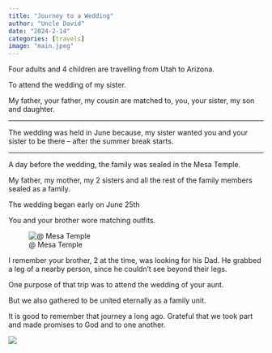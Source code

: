 ```yaml
---
title: "Journey to a Wedding"
author: "Uncle David"
date: "2024-2-14"
categories: [travels]
image: "main.jpeg"
---
```


Four adults and 4 children are travelling from Utah to Arizona.

To attend the wedding of my sister.

My father, your father, my cousin are matched to, you, your sister, my son and daughter.

---

The wedding was held in June because, my sister wanted you and your sister to be there -- after the summer break starts.

---

A day before the wedding, the family was sealed in the Mesa Temple.

My father, my mother, my 2 sisters and all the rest of the family members sealed as a family.

The wedding began early on June 25th

You and your brother wore matching outfits.

![@ Mesa Temple](30.png)  

I remember your brother, 2 at the time, was looking for his Dad.  He grabbed a leg of a nearby person, since he couldn't see beyond their legs.

One purpose of that trip was to attend the wedding of your aunt. 

But we also gathered to be united eternally as a family unit.

It is good to remember that journey a long ago.
Grateful that we took part and made promises to God and to one another.

![](main.jpeg)




```{=html}
<script src="https://utteranc.es/client.js"
repo="https://github.com/spencerirvinereed/blogComment"
issue-term="pathname"
theme="github-light"
crossorigin="anonymous"
async>
</script>
```
